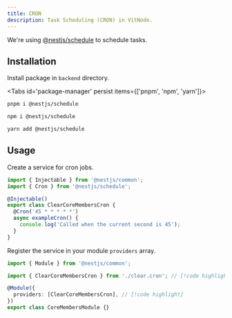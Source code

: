 ```yaml
---
title: CRON
description: Task Scheduling (CRON) in VitNode.
---
```


We're using [@nestjs/schedule](https://docs.nestjs.com/techniques/task-scheduling) to schedule tasks.

## Installation

Install package in `backend` directory.


<Tabs id='package-manager' persist items={['pnpm', 'npm', 'yarn']}>

```bash tab="pnpm"
pnpm i @nestjs/schedule
```

```bash tab="npm"
npm i @nestjs/schedule
```

```bash tab="yarn"
yarn add @nestjs/schedule
```

</Tabs>

## Usage

Create a service for cron jobs.


<Steps>
<Step>

```ts title="clear.cron.ts"
import { Injectable } from '@nestjs/common';
import { Cron } from '@nestjs/schedule';

@Injectable()
export class ClearCoreMembersCron {
  @Cron('45 * * * * *')
  async exampleCron() {
    console.log('Called when the current second is 45');
  }
}
```

</Step>
<Step>

Register the service in your module `providers` array.

```ts title="members.module.ts"
import { Module } from '@nestjs/common';

import { ClearCoreMembersCron } from './clear.cron'; // [!code highlight]

@Module({
  providers: [ClearCoreMembersCron], // [!code highlight]
})
export class CoreMembersModule {}
```

</Step>
</Steps>
